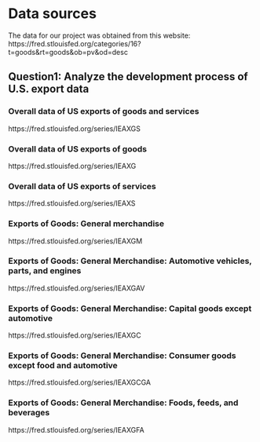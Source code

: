# Data sources
The data for our project was obtained from this website:
https://fred.stlouisfed.org/categories/16?t=goods&rt=goods&ob=pv&od=desc

## Question1: Analyze the development process of U.S. export data
### Overall data of US exports of goods and services
https://fred.stlouisfed.org/series/IEAXGS

### Overall data of US exports of goods
https://fred.stlouisfed.org/series/IEAXG

### Overall data of US exports of services
https://fred.stlouisfed.org/series/IEAXS

### Exports of Goods: General merchandise
https://fred.stlouisfed.org/series/IEAXGM

### Exports of Goods: General Merchandise: Automotive vehicles, parts, and engines 
https://fred.stlouisfed.org/series/IEAXGAV

### Exports of Goods: General Merchandise: Capital goods except automotive
https://fred.stlouisfed.org/series/IEAXGC

### Exports of Goods: General Merchandise: Consumer goods except food and automotive
https://fred.stlouisfed.org/series/IEAXGCGA

### Exports of Goods: General Merchandise: Foods, feeds, and beverages
https://fred.stlouisfed.org/series/IEAXGFA






